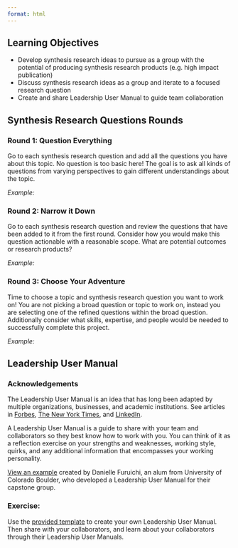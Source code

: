 ```yaml
---
format: html
---
```


## Learning Objectives {.unnumbered}

- Develop synthesis research ideas to pursue as a group with the potential of producing synthesis research products (e.g. high impact publication)
- Discuss synthesis research ideas as a group and iterate to a focused research question
- Create and share Leadership User Manual to guide team collaboration

## Synthesis Research Questions Rounds

::: {.callout-tip collapse="true" icon="false"}
### Round 1: Question Everything

Go to each synthesis research question and add all the questions you have about this topic. No question is too basic here! The goal is to ask all kinds of questions from varying perspectives to gain different understandings about the topic.

*Example:* 

:::

::: {.callout-tip collapse="true" icon="false"}
### Round 2: Narrow it Down

Go to each synthesis research question and review the questions that have been added to it from the first round. Consider how you would make this question actionable with a reasonable scope. What are potential outcomes or research products?

*Example:* 

:::

::: {.callout-tip collapse="true" icon="false"}
### Round 3: Choose Your Adventure

Time to choose a topic and synthesis research question you want to work on! You are not picking a broad question or topic to work on, instead you are selecting one of the refined questions within the broad question. Additionally consider what skills, expertise, and people would be needed to successfully complete this project.

*Example:* 

:::

## Leadership User Manual

::: {.callout-note}
### Acknowledgements
The Leadership User Manual is an idea that has long been adapted by multiple organizations, businesses, and academic institutions. See articles in [Forbes](https://www.forbes.com/sites/kevinkruse/2018/07/01/how-to-create-your-leadership-users-manual/?sh=792755137a4d), [The New York Times](https://www.nytimes.com/2013/03/31/business/questbacks-lead-strategist-on-his-user-manual.html), and [LinkedIn](https://www.linkedin.com/pulse/20140106124338-35894743-what-if-you-had-to-write-a-user-manual-about-your-leadership-style/).
:::

A Leadership User Manual is a guide to share with your team and collaborators so they best know how to work with you. You can think of it as a reflection exercise on your strengths and weaknesses, working style, quirks, and any additional information that encompasses your working personality.

::: {.callout-caution appearance="minimal"}
[View an example](https://drive.google.com/file/d/1idSatpLL5Or3JMA-7m4pTiBZdMPCgLIU/view?usp=drive_link) created by Danielle Furuichi, an alum from University of Colorado Boulder, who developed a Leadership User Manual for their capstone group.
:::

### Exercise:

Use the [provided template](https://docs.google.com/document/d/1nsR5lxcDm0SH7ME-iRgUrssynCghww2LnHVdLo_dWLE/edit?usp=sharing) to create your own Leadership User Manual. Then share with your collaborators, and learn about your collaborators through their Leadership User Manuals.


